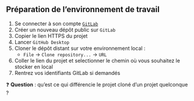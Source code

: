 :::{.callout-tip collapse="true" icon=false}
## Préparation de l'environnement de travail

:::{.incremental}
1. Se connecter à son compte [`GitLab`](https://gitlab.intranet.social.gouv.fr/)
2. Créer un nouveau dépôt public sur `GitLab`
3. Copier le lien HTTPS du projet
4. Lancer `GitHub Desktop` 
5. Cloner le dépôt distant sur votre environnement local :
    + `File` → `Clone repository...` → `URL`
6. Coller le lien du projet et selectionner le chemin où vous souhaitez le stocker en local
7. Rentrez vos identifiants GitLab si demandés
:::

:::

❓ **Question** : qu'est ce qui différencie le projet cloné d'un projet quelconque ?
